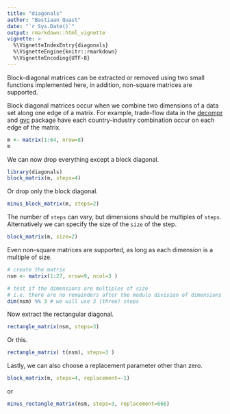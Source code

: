 ```yaml
---
title: "diagonals"
author: "Bastiaan Quast"
date: "`r Sys.Date()`"
output: rmarkdown::html_vignette
vignette: >
  %\VignetteIndexEntry{diagonals}
  %\VignetteEngine{knitr::rmarkdown}
  %\VignetteEncoding{UTF-8}
---
```


Block-diagonal matrices can be extracted or removed using two small functions implemented here, in addition, non-square matrices are supported.

Block diagonal matrices occur when we combine two dimensions of a data set along one edge of a matrix. For example, trade-flow data in the [decompr](http://cran.r-project.org/web/packages/decompr/index.html) and [gvc](http://cran.r-project.org/web/packages/gvc/index.html) package have each country-industry combination occur on each edge of the matrix.

```r
m <- matrix(1:64, nrow=8)
m
```

We can now drop everything except a block diagonal.

```r
library(diagonals)
block_matrix(m, steps=4)
```

Or drop only the block diagonal.

```r
minus_block_matrix(m, steps=2)
```

The number of `steps` can vary, but dimensions should be multiples of `steps`. Alternatively we can specify the size of the `size` of the step.

```r
block_matrix(m, size=2)
```

Even non-square matrices are supported, as long as each dimension is a multiple of size.

```r
# create the matrix
nsm <- matrix(1:27, nrow=9, ncol=3 )

# test if the dimensions are multiples of size
# i.e. there are no remainders after the modulo division of dimensions by steps
dim(nsm) %% 3 # we will use 3 (three) steps
```

Now extract the rectangular diagonal.

```r
rectangle_matrix(nsm, steps=3)
```

Or this.

```r
rectangle_matrix( t(nsm), steps=3 )
```

Lastly, we can also choose a replacement parameter other than zero.

```r
block_matrix(m, steps=4, replacement=-1)
```

or 

```r
minus_rectangle_matrix(nsm, steps=3, replacement=666)
```
